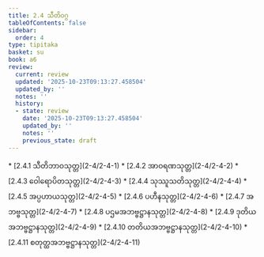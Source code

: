 ```yaml
---
title: 2.4 သီတိဝဂ္ဂ
tableOfContents: false
sidebar:
  order: 4
type: tipitaka
basket: su
book: a6
review:
  current: review
  updated: '2025-10-23T09:13:27.458504'
  updated_by: ''
  notes: ''
  history:
  - state: review
    date: '2025-10-23T09:13:27.458504'
    updated_by: ''
    notes: ''
    previous_state: draft
---
```



<ReviewStatus review={frontmatter.review} showDetails={true} />

<HypothesisAnnotation frontmatter={frontmatter} />

<DynamicBreadcrumb />



<TableOfContents book="a6" section="2.4">
* [2.4.1 သီတိဘာဝသုတ္တ](2-4/2-4-1)
* [2.4.2 အာဝရဏသုတ္တ](2-4/2-4-2)
* [2.4.3 ဝေါရောပိတသုတ္တ](2-4/2-4-3)
* [2.4.4 သုဿူသတိသုတ္တ](2-4/2-4-4)
* [2.4.5 အပ္ပဟာယသုတ္တ](2-4/2-4-5)
* [2.4.6 ပဟီနသုတ္တ](2-4/2-4-6)
* [2.4.7 အဘဗ္ဗသုတ္တ](2-4/2-4-7)
* [2.4.8 ပဌမအဘဗ္ဗဋ္ဌာနသုတ္တ](2-4/2-4-8)
* [2.4.9 ဒုတိယအဘဗ္ဗဋ္ဌာနသုတ္တ](2-4/2-4-9)
* [2.4.10 တတိယအဘဗ္ဗဋ္ဌာနသုတ္တ](2-4/2-4-10)
* [2.4.11 စတုတ္ထအဘဗ္ဗဋ္ဌာနသုတ္တ](2-4/2-4-11)
</TableOfContents>